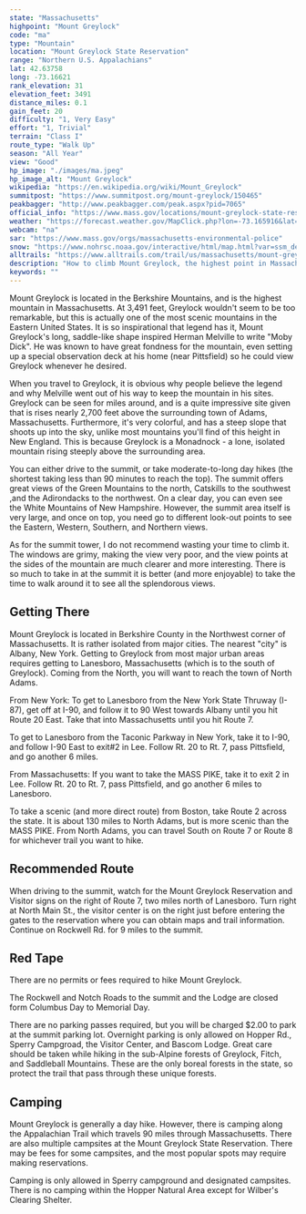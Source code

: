 ```yaml
---
state: "Massachusetts"
highpoint: "Mount Greylock"
code: "ma"
type: "Mountain"
location: "Mount Greylock State Reservation"
range: "Northern U.S. Appalachians"
lat: 42.63758
long: -73.16621
rank_elevation: 31
elevation_feet: 3491
distance_miles: 0.1
gain_feet: 20
difficulty: "1, Very Easy"
effort: "1, Trivial"
terrain: "Class I"
route_type: "Walk Up"
season: "All Year"
view: "Good"
hp_image: "./images/ma.jpeg"
hp_image_alt: "Mount Greylock"
wikipedia: "https://en.wikipedia.org/wiki/Mount_Greylock"
summitpost: "https://www.summitpost.org/mount-greylock/150465"
peakbagger: "http://www.peakbagger.com/peak.aspx?pid=7065"
official_info: "https://www.mass.gov/locations/mount-greylock-state-reservation"
weather: "https://forecast.weather.gov/MapClick.php?lon=-73.165916&lat=42.63726"
webcam: "na"
sar: "https://www.mass.gov/orgs/massachusetts-environmental-police"
snow: "https://www.nohrsc.noaa.gov/interactive/html/map.html?var=ssm_depth&min_x=-73.2394821176052&min_y=42.5372604370117&max_x=-73.092350768137&max_y=42.7372604370117&bgvar=dem&shdvar=shading&title=0&width=800&height=450&font=0&lbl=m&palette=0&h_o=0&metric=0&lp=0&no_header=0&snap=1&o7=1&o9=1&o11=1&o13=1"
alltrails: "https://www.alltrails.com/trail/us/massachusetts/mount-greylock-via-bellows-pipe-trail--2"
description: "How to climb Mount Greylock, the highest point in Massachusetts."
keywords: ""
---
```


Mount Greylock is located in the Berkshire Mountains, and is the highest mountain in Massachusetts. At 3,491 feet, Greylock wouldn't seem to be too remarkable, but this is actually one of the most scenic mountains in the Eastern United States. It is so inspirational that legend has it, Mount Greylock's long, saddle-like shape inspired Herman Melville to write "Moby Dick". He was known to have great fondness for the mountain, even setting up a special observation deck at his home (near Pittsfield) so he could view Greylock whenever he desired.

When you travel to Greylock, it is obvious why people believe the legend and why Melville went out of his way to keep the mountain in his sites. Greylock can be seen for miles around, and is a quite impressive site given that is rises nearly 2,700 feet above the surrounding town of Adams, Massachusetts. Furthermore, it's very colorful, and has a steep slope that shoots up into the sky, unlike most mountains you'll find of this height in New England. This is because Greylock is a Monadnock - a lone, isolated mountain rising steeply above the surrounding area.

You can either drive to the summit, or take moderate-to-long day hikes (the shortest taking less than 90 minutes to reach the top). The summit offers great views of the Green Mountains to the north, Catskills to the southwest ,and the Adirondacks to the northwest. On a clear day, you can even see the White Mountains of New Hampshire. However, the summit area itself is very large, and once on top, you need go to different look-out points to see the Eastern, Western, Southern, and Northern views.

As for the summit tower, I do not recommend wasting your time to climb it. The windows are grimy, making the view very poor, and the view points at the sides of the mountain are much clearer and more interesting. There is so much to take in at the summit it is better (and more enjoyable) to take the time to walk around it to see all the splendorous views.

## Getting There
Mount Greylock is located in Berkshire County in the Northwest corner of Massachusetts. It is rather isolated from major cities. The nearest "city" is Albany, New York. Getting to Greylock from most major urban areas requires getting to Lanesboro, Massachusetts (which is to the south of Greylock). Coming from the North, you will want to reach the town of North Adams.

From New York: To get to Lanesboro from the New York State Thruway (I-87), get off at I-90, and follow it to 90 West towards Albany until you hit Route 20 East. Take that into Massachusetts until you hit Route 7.

To get to Lanesboro from the Taconic Parkway in New York, take it to I-90, and follow I-90 East to exit#2 in Lee. Follow Rt. 20 to Rt. 7, pass Pittsfield, and go another 6 miles.

From Massachusetts: If you want to take the MASS PIKE, take it to exit 2 in Lee. Follow Rt. 20 to Rt. 7, pass Pittsfield, and go another 6 miles to Lanesboro.

To take a scenic (and more direct route) from Boston, take Route 2 across the state. It is about 130 miles to North Adams, but is more scenic than the MASS PIKE. From North Adams, you can travel South on Route 7 or Route 8 for whichever trail you want to hike.

## Recommended Route
When driving to the summit, watch for the Mount Greylock Reservation and Visitor signs on the right of Route 7, two miles north of Lanesboro. Turn right at North Main St., the visitor center is on the right just before entering the gates to the reservation where you can obtain maps and trail information. Continue on Rockwell Rd. for 9 miles to the summit.

## Red Tape
There are no permits or fees required to hike Mount Greylock.

The Rockwell and Notch Roads to the summit and the Lodge are closed form Columbus Day to Memorial Day.

There are no parking passes required, but you will be charged $2.00 to park at the summit parking lot. Overnight parking is only allowed on Hopper Rd., Sperry Campgroad, the Visitor Center, and Bascom Lodge. Great care should be taken while hiking in the sub-Alpine forests of Greylock, Fitch, and Saddleball Mountains. These are the only boreal forests in the state, so protect the trail that pass through these unique forests.

## Camping
Mount Greylock is generally a day hike. However, there is camping along the Appalachian Trail which travels 90 miles through Massachusetts. There are also multiple campsites at the Mount Greylock State Reservation. There may be fees for some campsites, and the most popular spots may require making reservations.

Camping is only allowed in Sperry campground and designated campsites. There is no camping within the Hopper Natural Area except for Wilber's Clearing Shelter.
